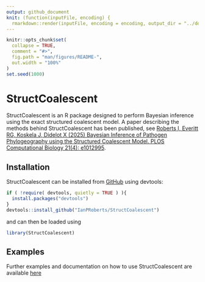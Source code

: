 ```yaml
---
output: github_document
knit: (function(inputFile, encoding) {
  rmarkdown::render(inputFile, encoding = encoding, output_dir = "../docs") })
---
```


```r
knitr::opts_chunk$set(
  collapse = TRUE,
  comment = "#>",
  fig.path = "man/figures/README-",
  out.width = "100%"
)
set.seed(1000)
```

# StructCoalescent

<!-- badges: start -->
<!-- badges: end -->

StructCoalescent is an R package designed to perform Bayesian inference using the exact structured coalescent model.
A paper describing the methods behind StructCoalescent has been published, see [Roberts I, Everitt RG, Koskela J, Didelot X (2025) Bayesian Inference of Pathogen Phylogeography using the Structured Coalescent Model. PLOS Computational Biology 21(4): e1012995](https://doi.org/10.1371/journal.pcbi.1012995).


## Installation

StructCoalescent can be installed from [GitHub](https://github.com/IanPRoberts/StructCoalescent) using devtools:

```r
if ( !require( devtools, quietly = TRUE ) ){
  install.packages("devtools")
}
devtools::install_github("IanPRoberts/StructCoalescent")
```

and can then be loaded using

```r
library(StructCoalescent)
```

## Examples

Further examples and documentation on how to use StructCoalescent are available [here](https://IanPRoberts.github.io/StructCoalescent/)

